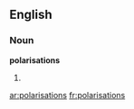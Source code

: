 ==English==

===Noun===
'''polarisations'''

# {{British}} {{plural of|[[polarisation]]}}

[[ar:polarisations]]
[[fr:polarisations]]